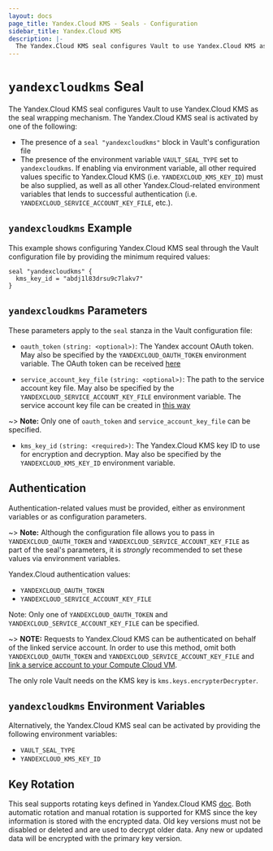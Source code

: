 ```yaml
---
layout: docs
page_title: Yandex.Cloud KMS - Seals - Configuration
sidebar_title: Yandex.Cloud KMS
description: |-
  The Yandex.Cloud KMS seal configures Vault to use Yandex.Cloud KMS as the seal wrapping mechanism.
---
```


# `yandexcloudkms` Seal

The Yandex.Cloud KMS seal configures Vault to use Yandex.Cloud KMS as the seal wrapping mechanism.
The Yandex.Cloud KMS seal is activated by one of the following:

- The presence of a `seal "yandexcloudkms"` block in Vault's configuration file
- The presence of the environment variable `VAULT_SEAL_TYPE` set to `yandexcloudkms`. If
  enabling via environment variable, all other required values specific to Yandex.Cloud
  KMS (i.e. `YANDEXCLOUD_KMS_KEY_ID`) must be also supplied, as well as all
  other Yandex.Cloud-related environment variables that lends to successful
  authentication (i.e. `YANDEXCLOUD_SERVICE_ACCOUNT_KEY_FILE`, etc.).

## `yandexcloudkms` Example

This example shows configuring Yandex.Cloud KMS seal through the Vault configuration file
by providing the minimum required values:

```hcl
seal "yandexcloudkms" {
  kms_key_id = "abdj1l83drsu9c7lakv7"
}
```

## `yandexcloudkms` Parameters

These parameters apply to the `seal` stanza in the Vault configuration file:

- `oauth_token` `(string: <optional>)`: The Yandex account OAuth token.
  May also be specified by the `YANDEXCLOUD_OAUTH_TOKEN` environment variable. The OAuth token can be
  received [here](https://oauth.yandex.com/authorize?response_type=token&client_id=1a6990aa636648e9b2ef855fa7bec2fb)

- `service_account_key_file` `(string: <optional>)`: The path to the service account key file.
  May also be specified by the `YANDEXCLOUD_SERVICE_ACCOUNT_KEY_FILE` environment variable.
  The service account key file can be created
  in [this way](https://cloud.yandex.com/docs/iam/operations/iam-token/create-for-sa#keys-create)

~> **Note:** Only one of `oauth_token` and `service_account_key_file` can be specified.

- `kms_key_id` `(string: <required>)`: The Yandex.Cloud KMS key ID to use for encryption
  and decryption. May also be specified by the `YANDEXCLOUD_KMS_KEY_ID` environment variable.

## Authentication

Authentication-related values must be provided, either as environment
variables or as configuration parameters.

~> **Note:** Although the configuration file allows you to pass in
`YANDEXCLOUD_OAUTH_TOKEN` and `YANDEXCLOUD_SERVICE_ACCOUNT_KEY_FILE` as part of the seal's parameters, it
is _strongly_ recommended to set these values via environment variables.

Yandex.Cloud authentication values:

- `YANDEXCLOUD_OAUTH_TOKEN`
- `YANDEXCLOUD_SERVICE_ACCOUNT_KEY_FILE`

Note: Only one of `YANDEXCLOUD_OAUTH_TOKEN` and `YANDEXCLOUD_SERVICE_ACCOUNT_KEY_FILE` can be specified.

~> **NOTE:** Requests to Yandex.Cloud KMS can be authenticated on behalf of the linked service account.
In order to use this method, omit both `YANDEXCLOUD_OAUTH_TOKEN` and `YANDEXCLOUD_SERVICE_ACCOUNT_KEY_FILE` and
[link a service account to your Compute Cloud VM](https://cloud.yandex.com/docs/compute/operations/vm-connect/auth-inside-vm#link-sa-with-instance).

The only role Vault needs on the KMS key is `kms.keys.encrypterDecrypter`.

## `yandexcloudkms` Environment Variables

Alternatively, the Yandex.Cloud KMS seal can be activated by providing the following
environment variables:

- `VAULT_SEAL_TYPE`
- `YANDEXCLOUD_KMS_KEY_ID`

## Key Rotation

This seal supports rotating keys defined in Yandex.Cloud KMS
[doc](https://cloud.yandex.com/docs/kms/concepts/version#rotate-key). Both automatic
rotation and manual rotation is supported for KMS since the key information is stored with the
encrypted data. Old key versions must not be
disabled or deleted and are used to decrypt older data. Any new or updated data will be
encrypted with the primary key version.
